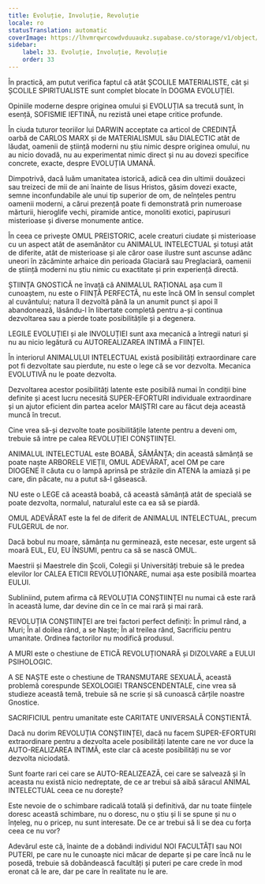 ```yaml
---
title: Evoluție, Involuție, Revoluție
locale: ro
statusTranslation: automatic
coverImage: https://lhvmrqwrcowdvduuaukz.supabase.co/storage/v1/object/public/strapi-uploads/small_cover-educacion-fundamental.webp-2d51a7828a2b1309555be27f7e2a61a0.webp
sidebar:
    label: 33. Evoluție, Involuție, Revoluție
    order: 33
---
```

În practică, am putut verifica faptul că atât ȘCOLILE MATERIALISTE, cât și ȘCOLILE SPIRITUALISTE sunt complet blocate în DOGMA EVOLUȚIEI.

Opiniile moderne despre originea omului și EVOLUȚIA sa trecută sunt, în esență, SOFISMIE IEFTINĂ, nu rezistă unei etape critice profunde.

În ciuda tuturor teoriilor lui DARWIN acceptate ca articol de CREDINȚĂ oarbă de CARLOS MARX și de MATERIALISMUL său DIALECTIC atât de lăudat, oamenii de știință moderni nu știu nimic despre originea omului, nu au nicio dovadă, nu au experimentat nimic direct și nu au dovezi specifice concrete, exacte, despre EVOLUȚIA UMANĂ.

Dimpotrivă, dacă luăm umanitatea istorică, adică cea din ultimii douăzeci sau treizeci de mii de ani înainte de Iisus Hristos, găsim dovezi exacte, semne inconfundabile ale unui tip superior de om, de neînțeles pentru oamenii moderni, a cărui prezență poate fi demonstrată prin numeroase mărturii, hieroglife vechi, piramide antice, monoliti exotici, papirusuri misterioase și diverse monumente antice.

În ceea ce privește OMUL PREISTORIC, acele creaturi ciudate și misterioase cu un aspect atât de asemănător cu ANIMALUL INTELECTUAL și totuși atât de diferite, atât de misterioase și ale căror oase ilustre sunt ascunse adânc uneori în zăcăminte arhaice din perioada Glaciară sau Preglaciară, oamenii de știință moderni nu știu nimic cu exactitate și prin experiență directă.

ȘTIINȚA GNOSTICĂ ne învață că ANIMALUL RAȚIONAL așa cum îl cunoaștem, nu este o FIINȚĂ PERFECTĂ, nu este încă OM în sensul complet al cuvântului; natura îl dezvoltă până la un anumit punct și apoi îl abandonează, lăsându-l în libertate completă pentru a-și continua dezvoltarea sau a pierde toate posibilitățile și a degenera.

LEGILE EVOLUȚIEI și ale INVOLUȚIEI sunt axa mecanică a întregii naturi și nu au nicio legătură cu AUTOREALIZAREA INTIMĂ a FIINȚEI.

În interiorul ANIMALULUI INTELECTUAL există posibilități extraordinare care pot fi dezvoltate sau pierdute, nu este o lege că se vor dezvolta. Mecanica EVOLUTIVĂ nu le poate dezvolta.

Dezvoltarea acestor posibilități latente este posibilă numai în condiții bine definite și acest lucru necesită SUPER-EFORTURI individuale extraordinare și un ajutor eficient din partea acelor MAIȘTRI care au făcut deja această muncă în trecut.

Cine vrea să-și dezvolte toate posibilitățile latente pentru a deveni om, trebuie să intre pe calea REVOLUȚIEI CONȘTIINȚEI.

ANIMALUL INTELECTUAL este BOABĂ, SĂMÂNȚA; din această sămânță se poate naște ARBORELE VIEȚII, OMUL ADEVĂRAT, acel OM pe care DIOGENE îl căuta cu o lampă aprinsă pe străzile din ATENA la amiază și pe care, din păcate, nu a putut să-l găsească.

NU este o LEGE că această boabă, că această sămânță atât de specială se poate dezvolta, normalul, naturalul este ca ea să se piardă.

OMUL ADEVĂRAT este la fel de diferit de ANIMALUL INTELECTUAL, precum FULGERUL de nor.

Dacă bobul nu moare, sămânța nu germinează, este necesar, este urgent să moară EUL, EU, EU ÎNSUMI, pentru ca să se nască OMUL.

Maestrii și Maestrele din Școli, Colegii și Universități trebuie să le predea elevilor lor CALEA ETICII REVOLUȚIONARE, numai așa este posibilă moartea EULUI.

Subliniind, putem afirma că REVOLUȚIA CONȘTIINȚEI nu numai că este rară în această lume, dar devine din ce în ce mai rară și mai rară.

REVOLUȚIA CONȘTIINȚEI are trei factori perfect definiți: În primul rând, a Muri; În al doilea rând, a se Naște; În al treilea rând, Sacrificiu pentru umanitate. Ordinea factorilor nu modifică produsul.

A MURI este o chestiune de ETICĂ REVOLUȚIONARĂ și DIZOLVARE a EULUI PSIHOLOGIC.

A SE NAȘTE este o chestiune de TRANSMUTARE SEXUALĂ, această problemă corespunde SEXOLOGIEI TRANSCENDENTALE, cine vrea să studieze această temă, trebuie să ne scrie și să cunoască cărțile noastre Gnostice.

SACRIFICIUL pentru umanitate este CARITATE UNIVERSALĂ CONȘTIENTĂ.

Dacă nu dorim REVOLUȚIA CONȘTIINȚEI, dacă nu facem SUPER-EFORTURI extraordinare pentru a dezvolta acele posibilități latente care ne vor duce la AUTO-REALIZAREA INTIMĂ, este clar că aceste posibilități nu se vor dezvolta niciodată.

Sunt foarte rari cei care se AUTO-REALIZEAZĂ, cei care se salvează și în aceasta nu există nicio nedreptate, de ce ar trebui să aibă săracul ANIMAL INTELECTUAL ceea ce nu dorește?

Este nevoie de o schimbare radicală totală și definitivă, dar nu toate ființele doresc această schimbare, nu o doresc, nu o știu și li se spune și nu o înțeleg, nu o pricep, nu sunt interesate. De ce ar trebui să li se dea cu forța ceea ce nu vor?

Adevărul este că, înainte de a dobândi individul NOI FACULTĂȚI sau NOI PUTERI, pe care nu le cunoaște nici măcar de departe și pe care încă nu le posedă, trebuie să dobândească facultăți și puteri pe care crede în mod eronat că le are, dar pe care în realitate nu le are.

